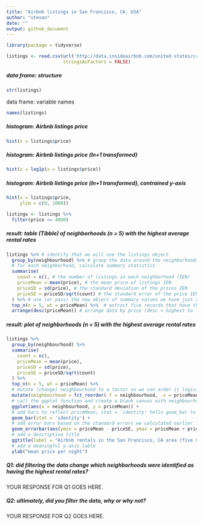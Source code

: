 ```yaml
---
title: "Airbnb listings in San Francisco, CA, USA"
author: "stevan"
date: ""
output: github_document
---
```


```r
library(package = tidyverse)
```

```r
listings <- read.csv(url('http://data.insideairbnb.com/united-states/ca/san-francisco/2019-12-04/visualisations/listings.csv'),
                     stringsAsFactors = FALSE)
```

##### data frame: structure

```r
str(listings)
```

data frame: variable names

```r
names(listings)
```

##### histogram: Airbnb listings price

```r
hist(x = listings$price)
```

##### histogram: Airbnb listings price (ln+1 transformed)

```r
hist(x = log1p(x = listings$price))
```

##### histogram: Airbnb listings price (ln+1 transformed), contrained y-axis

```r
hist(x = listings$price,
     ylim = c(0, 1000))
```

```r
listings <- listings %>%
  filter(price <= 4000)
```

##### result: table (Tibble) of neighborhoods (n = 5) with the highest average rental rates

```r
listings %>% # identify that we will use the listings object
  group_by(neighbourhood) %>% # group the data around the neighborhoods
  # for each neighborhood, calculate summary statistics
  summarise(
    count = n(), # the number of listings in each neighborhood (IEN)
    priceMean = mean(price), # the mean price of listings IEN
    priceSD = sd(price), # the standard deviation of the prices IEN
    priceSE = priceSD/sqrt(count) # the standard error of the price IEN
  ) %>% # use (or pass) the new object of summary values we have just created
  top_n(n = 5, wt = priceMean) %>%  # extract five records that have the highest mean price
  arrange(desc(priceMean)) # arrange data by price (desc = highest to lowest)
```

##### result: plot of neighborhoods (n = 5) with the highest average rental rates

```r
listings %>% 
  group_by(neighbourhood) %>% 
  summarise(
    count = n(),
    priceMean = mean(price),
    priceSD = sd(price),
    priceSE = priceSD/sqrt(count)
  ) %>%
  top_n(n = 5, wt = priceMean) %>% 
  # mutate (change) neighbourhood to a factor so we can order it logically in our plot
  mutate(neighbourhood = fct_reorder(.f = neighbourhood, .x = priceMean, .desc = TRUE)) %>% 
  # call the ggplot function and create a blank canvas with neighbourhood and priceMean as the input data
  ggplot(aes(x = neighbourhood, y = priceMean)) +
  # add bars to reflect priceMean; stat = 'identity' tells geom_bar to make the bar heights correspond to the y variable (priceMean) that we called above
  geom_bar(stat = 'identity') +
  # add error bars based on the standard errors we calculated earlier
  geom_errorbar(aes(ymin = priceMean - priceSE, ymax = priceMean + priceSE), width = 0.5) +
  # add a descriptive title
  ggtitle(label = "Airbnb rentals in the San Francisco, CA area (five most expensive neighbourhoods)") +
  # add a meaningful y-axis lable
  ylab("mean price per night")
```

##### Q1: did filtering the data change which neighborhoods were identified as having the highest rental rates? 

YOUR RESPONSE FOR Q1 GOES HERE.

##### Q2: ultimately, did you filter the data, why or why not?

YOUR RESPONSE FOR Q2 GOES HERE.
